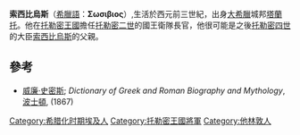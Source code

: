 '''索西比烏斯'''（[[希臘語|希臘語]]：'''Σωσιβιoς'''）,生活於西元前三世紀，出身[[大希臘|大希臘]]城邦[[塔蘭托|塔蘭托]]。他在[[托勒密王國|托勒密王國]]擔任[[托勒密二世|托勒密二世]]的國王衛隊長官，他很可能是之後[[托勒密四世|托勒密四世]]的大臣[[索西比烏斯|索西比烏斯]]的父親。

== 參考 ==
* [[威廉·史密斯|威廉·史密斯]]; ''Dictionary of Greek and Roman Biography and Mythology'', [[波士頓|波士頓]], (1867)

[[Category:希腊化时期埃及人|Category:希腊化时期埃及人]]
[[Category:托勒密王國將軍|Category:托勒密王國將軍]]
[[Category:他林敦人|Category:他林敦人]]
